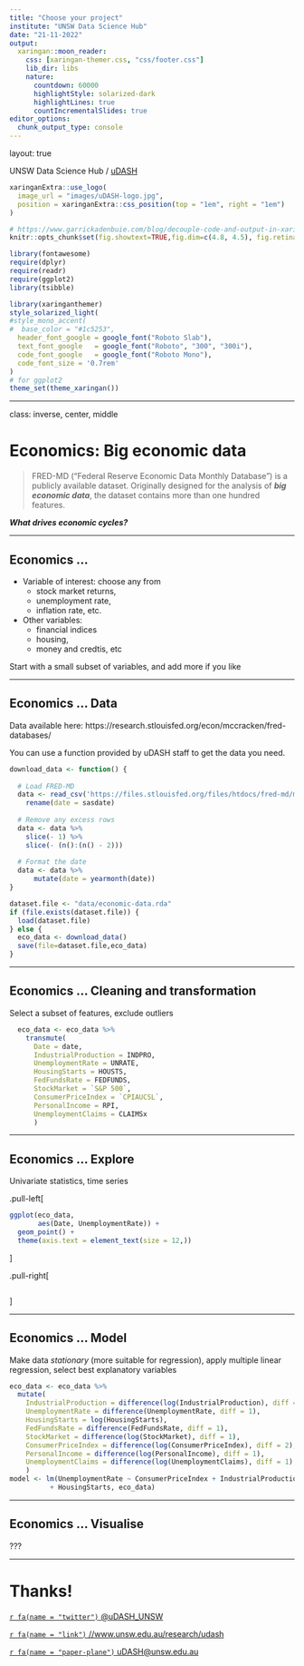 ```yaml
---
title: "Choose your project"
institute: "UNSW Data Science Hub"
date: "21-11-2022"
output:
  xaringan::moon_reader:
    css: [xaringan-themer.css, "css/footer.css"]
    lib_dir: libs
    nature:
      countdown: 60000
      highlightStyle: solarized-dark
      highlightLines: true
      countIncrementalSlides: true
editor_options: 
  chunk_output_type: console
---
```

layout: true

<div class="my-footer"><span>UNSW Data Science Hub / <a href='https://www.unsw.edu.au/research/udash'>uDASH</a></span></div>

<!-- this adds the link footer to all slides, depends on my-footer class in css-->

```r
xaringanExtra::use_logo(
  image_url = "images/uDASH-logo.jpg",
  position = xaringanExtra::css_position(top = "1em", right = "1em")
)
```


```r
# https://www.garrickadenbuie.com/blog/decouple-code-and-output-in-xaringan-slides/
knitr::opts_chunk$set(fig.showtext=TRUE,fig.dim=c(4.8, 4.5), fig.retina=2, out.width="100%")
```

```r
library(fontawesome)
require(dplyr)
require(readr)
require(ggplot2)
library(tsibble)
```

```r
library(xaringanthemer)
style_solarized_light(
#style_mono_accent(
#  base_color = "#1c5253",
  header_font_google = google_font("Roboto Slab"),
  text_font_google   = google_font("Roboto", "300", "300i"),
  code_font_google   = google_font("Roboto Mono"),
  code_font_size = '0.7rem'
)
# for ggplot2
theme_set(theme_xaringan())
```


---

class: inverse, center, middle

# Economics: Big economic data

> FRED-MD ("Federal Reserve Economic Data Monthly Database") is a publicly available dataset. Originally designed for the analysis of ***big economic data***, the dataset contains more than one hundred features.

***What drives economic cycles?***

---

## Economics ...

- Variable of interest: choose any from 
  - stock market returns, 
  - unemployment rate, 
  - inflation rate, etc.
- Other variables: 
  - financial indices
  - housing,
  - money and credtis, etc

Start with a small subset of variables, and add more if you like

---

## Economics ... Data

Data available here: https://research.stlouisfed.org/econ/mccracken/fred-databases/

You can use a function provided by uDASH staff to get the data you need.

```r
download_data <- function() {
  
  # Load FRED-MD
  data <- read_csv('https://files.stlouisfed.org/files/htdocs/fred-md/monthly/current.csv') %>%
    rename(date = sasdate)
  
  # Remove any excess rows
  data <- data %>%
    slice(- 1) %>%
    slice(- (n():(n() - 2)))
  
  # Format the date
  data <- data %>%
      mutate(date = yearmonth(date))
}
```

```r
dataset.file <- "data/economic-data.rda"
if (file.exists(dataset.file)) {
  load(dataset.file)
} else {
  eco_data <- download_data()
  save(file=dataset.file,eco_data)
}
```

---

## Economics ... Cleaning and transformation

Select a subset of features, exclude outliers

```r
  eco_data <- eco_data %>%
    transmute(
      Date = date,
      IndustrialProduction = INDPRO,
      UnemploymentRate = UNRATE,
      HousingStarts = HOUSTS,
      FedFundsRate = FEDFUNDS,
      StockMarket = `S&P 500`,
      ConsumerPriceIndex = `CPIAUCSL`,
      PersonalIncome = RPI,
      UnemploymentClaims = CLAIMSx
      )
```

---

## Economics ... Explore

Univariate statistics, time series 

.pull-left[
```r
ggplot(eco_data, 
       aes(Date, UnemploymentRate)) +
  geom_point() +
  theme(axis.text = element_text(size = 12,))
```
]

.pull-right[
```r
```
]


---

## Economics ... Model

Make data _stationary_ (more suitable for regression), apply multiple linear regression, select best explanatory variables

```r
eco_data <- eco_data %>%
  mutate(
    IndustrialProduction = difference(log(IndustrialProduction), diff = 1),
    UnemploymentRate = difference(UnemploymentRate, diff = 1),
    HousingStarts = log(HousingStarts),
    FedFundsRate = difference(FedFundsRate, diff = 1),
    StockMarket = difference(log(StockMarket), diff = 1),
    ConsumerPriceIndex = difference(log(ConsumerPriceIndex), diff = 2),
    PersonalIncome = difference(log(PersonalIncome), diff = 1),
    UnemploymentClaims = difference(log(UnemploymentClaims), diff = 1)
    ) 
model <- lm(UnemploymentRate ~ ConsumerPriceIndex + IndustrialProduction + PersonalIncome 
          + HousingStarts, eco_data)
```

---

## Economics ... Visualise

???

---


# Thanks!

[`r fa(name = "twitter")` @uDASH_UNSW](https://twitter.com/uDASH_UNSW)

[`r fa(name = "link")` //www.unsw.edu.au/research/udash](https://www.unsw.edu.au/research/udash)

[`r fa(name = "paper-plane")` uDASH@unsw.edu.au](mailto:uDASH@unsw.edu.au )

